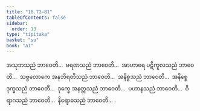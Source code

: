 ```yaml
---
title: "18.72–81"
tableOfContents: false
sidebar:
  order: 13
type: "tipitaka"
basket: "su"
book: "a1"
---
```



<DynamicBreadcrumb />

<Division number="453–462" book="a1" e="ch" v="15">

<Paragraph number="452" book="a1">
အသုဘသညံ ဘာဝေတိ…  မရဏသညံ ဘာဝေတိ…  အာဟာရေ ပဋိကူလသညံ ဘာဝေတိ…  သဗ္ဗလောကေ အနဘိရတိသညံ ဘာဝေတိ…  အနိစ္စသညံ ဘာဝေတိ…  အနိစ္စေ ဒုက္ခသညံ ဘာဝေတိ…  ဒုက္ခေ အနတ္တသညံ ဘာဝေတိ…  ပဟာနသညံ ဘာဝေတိ…  ဝိရာဂသညံ ဘာဝေတိ…  နိရောဓသညံ ဘာဝေတိ… .
</Paragraph>
</Division>